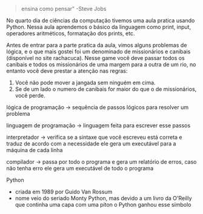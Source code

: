 





> ensina como pensar" -Steve Jobs

No quarto dia de ciências da computação tivemos uma aula pratica usando
Python. Nessa aula aprendemos o básico da linguagem como print, input,
operadores aritméticos, formatação dos prints, etc.

Antes de entrar para a parte pratica da aula, vimos alguns problemas de
lógica, e o que mais gostei foi um denominado de missionários e canibais
(disponível no site rachacuca). Nesse game você deve passar todos os
canibais e todos os missionários de uma margem para a outra de um rio,
no entanto você deve prestar a atenção nas regras:

1.  Você não pode mover a jangada sem ninguém em cima.
2.  Se de um lado o numero de canibais for maior do que o de
    missionários, você perde.








lógica de programação → sequência de passos lógicos para resolver um
problema

linguagem de programação → linguagem feita para escrever esse passos

interpretador → verifica se a sintaxe que você escreveu está correta e
traduz de acordo com a necessidade ele gera um executável para a máquina
de cada linha

compilador → passa por todo o programa e gera um relatório de erros,
caso não tenha erro ele gera um executável de todo o programa








Python

-   criada em 1989 por Guido Van Rossum
-   nome veio do seriado Monty Python, mas devido a um livro da O'Reilly
    que continha uma capa com uma píton o Python ganhou esse símbolo


